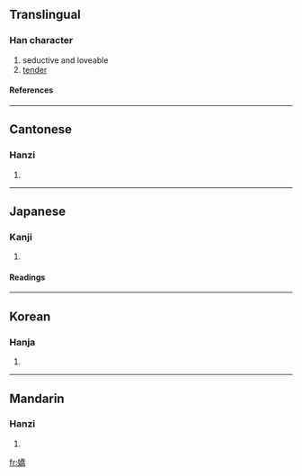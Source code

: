 {{see|娇}}

==Translingual==
===Han character===
{{Han char|rn=38|rad=女|as=12|sn=15|four=4242<sub>7</sub>|canj=女竹大月 (VHKB)}}
# seductive and loveable
# [[tender]]
====References====
{{Han ref|kx=0271.310|dkj=06739|dj=0539.220|hdz=21081.060|uh=5B0C|ud=23308|bh=BC62|bd=48226}}
----
==Cantonese==
===Hanzi===
{{yue-hanzi|jyut=|y=giu1}}
# {{defn|Cantonese}}
----
==Japanese==
===Kanji===
{{ja-kanji|grade=|rs=女12}}
# {{defn|Japanese}} 
====Readings====
{{ja-readings|on=[[きょう]] (kyō)|kun=[[なまめかしい]] (namamekashii)}}
----
==Korean==
===Hanja===
{{ko-hanja|hangeul=교|rv=gyo|mr=kyo}}
# {{defn|Korean}}
----
==Mandarin==
===Hanzi===
{{cmn-hanzi|sim=娇|pin=[[jiāo]] (jiao1)|wg=chiao<sup>1</sup>}}
# {{defn|Mandarin}}

[[fr:嬌]]
